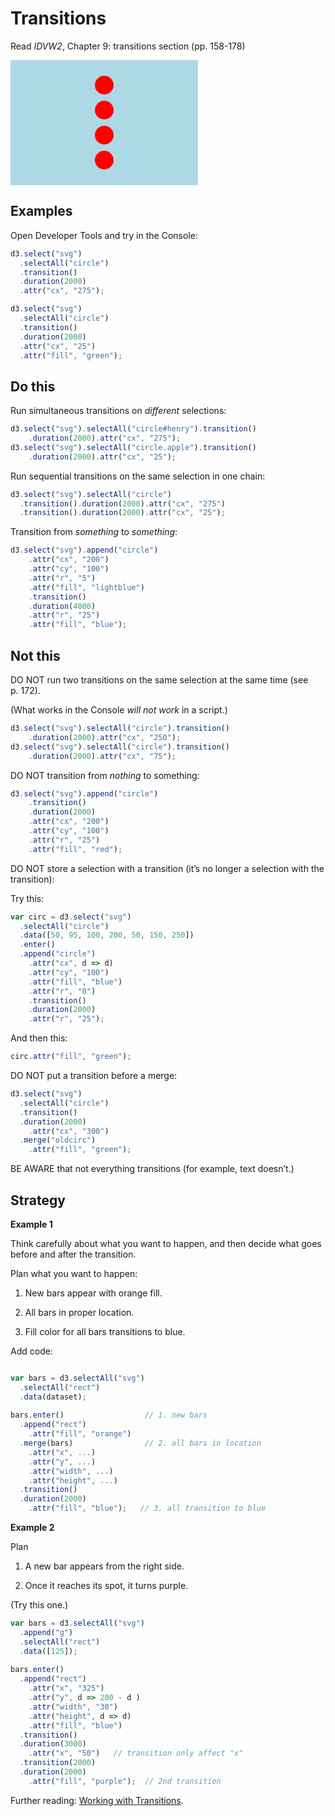 # Transitions <i class="far fa-paper-plane"></i>

Read *IDVW2*, Chapter 9: transitions section (pp. 158-178)

<svg width="300" height="200">
	<rect x="0" y="0" width="300" height="200" fill="lightblue"></rect>
	<circle cx="150" cy="40" r="15" fill="red"></circle>
	<circle cx="150" cy="80" r="15" fill="red"></circle>
	<circle id="henry" cx="150" cy="120" r="15" fill="red"></circle>
	<circle class="apple" cx="150" cy="160" r="15" fill="red"></circle>
</svg>

## Examples

Open Developer Tools and try in the Console:

``` js
d3.select("svg")
  .selectAll("circle")
  .transition()
  .duration(2000)
  .attr("cx", "275");
```  

``` js
d3.select("svg")
  .selectAll("circle")
  .transition()
  .duration(2000)
  .attr("cx", "25")
  .attr("fill", "green");
```  
  
## Do this

Run simultaneous transitions on *different* selections:

``` js
d3.select("svg").selectAll("circle#henry").transition()
    .duration(2000).attr("cx", "275");
d3.select("svg").selectAll("circle.apple").transition()
    .duration(2000).attr("cx", "25");
```

Run sequential transitions on the same selection in one chain:

``` js
d3.select("svg").selectAll("circle")
  .transition().duration(2000).attr("cx", "275")
  .transition().duration(2000).attr("cx", "25");
```

Transition from *something* to *something*:

``` js
d3.select("svg").append("circle")
    .attr("cx", "200")
    .attr("cy", "100")
    .attr("r", "5")
    .attr("fill", "lightblue")
    .transition()
    .duration(4000)
    .attr("r", "25")
    .attr("fill", "blue");
```    

## Not this

DO NOT run two transitions on the same selection at the same time (see p. 172).

(What works in the Console *will not work* in a script.)

``` js
d3.select("svg").selectAll("circle").transition()
    .duration(2000).attr("cx", "250");
d3.select("svg").selectAll("circle").transition()
    .duration(2000).attr("cx", "75");
```

DO NOT transition from *nothing* to something:

``` js
d3.select("svg").append("circle")
    .transition()
    .duration(2000)
    .attr("cx", "200")
    .attr("cy", "100")
    .attr("r", "25")
    .attr("fill", "red");
```    

DO NOT store a selection with a transition (it's no longer a selection with the transition):

Try this:

``` js
var circ = d3.select("svg")
  .selectAll("circle")
  .data([50, 95, 100, 200, 50, 150, 250])
  .enter()
  .append("circle")
    .attr("cx", d => d)
    .attr("cy", "100")
    .attr("fill", "blue")
    .attr("r", "0")
    .transition()
    .duration(2000)
    .attr("r", "25");
```    

And then this:

``` js
circ.attr("fill", "green");
```

DO NOT put a transition before a merge:

``` js
d3.select("svg")
  .selectAll("circle")
  .transition()
  .duration(2000)
    .attr("cx", "300")
  .merge("oldcirc")
    .attr("fill", "green");
```

BE AWARE that not everything transitions (for example, text doesn't.)


## Strategy

**Example 1**

Think carefully about what you want to happen, and then decide what goes before and after the transition.

Plan what you want to happen:

1. New bars appear with orange fill.

2. All bars in proper location.

3. Fill color for all bars transitions to blue.

Add code:


``` js

var bars = d3.selectAll("svg")
  .selectAll("rect")
  .data(dataset);
  
bars.enter()                  // 1. new bars
  .append("rect")
    .attr("fill", "orange")
  .merge(bars)                // 2. all bars in location
    .attr("x", ...)
    .attr("y", ...)
    .attr("width", ...)
    .attr("height", ...)
  .transition()
  .duration(2000)
    .attr("fill", "blue");   // 3. all transition to blue
```

**Example 2**

Plan

1. A new bar appears from the right side.

2. Once it reaches its spot, it turns purple.
  
(Try this one.)  
  
``` js
var bars = d3.selectAll("svg")
  .append("g")
  .selectAll("rect")
  .data([125]);
  
bars.enter()                 
  .append("rect")
    .attr("x", "325")
    .attr("y", d => 200 - d )
    .attr("width", "30")
    .attr("height", d => d)
    .attr("fill", "blue")
  .transition()
  .duration(3000)
    .attr("x", "50")   // transition only affect "x"
  .transition(2000)
  .duration(2000)
    .attr("fill", "purple");  // 2nd transition
```    
    
Further reading: [Working with Transitions](https://bost.ocks.org/mike/transition/){target="_blank"}.     
